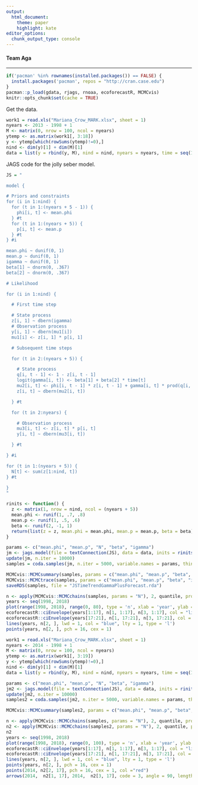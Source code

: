 ```yaml
---
output: 
  html_document:
    theme: paper
    highlight: kate
editor_options: 
  chunk_output_type: console
---
```


#### Team Aga
- - -

```r
if('pacman' %in% rownames(installed.packages()) == FALSE) {
  install.packages('pacman', repos = "http://cran.case.edu")
}
pacman::p_load(gdata, rjags, rnoaa, ecoforecastR, MCMCvis)
knitr::opts_chunk$set(cache = TRUE)
```

Get the data.

```r
work1 = read.xls("Mariana_Crow_MARK.xlsx", sheet = 1)
nyears <- 2013 - 1998 + 1
M <- matrix(0, nrow = 100, ncol = nyears)
ytemp <- as.matrix(work1[, 3:18])
y <- ytemp[which(rowSums(ytemp)!=0),] 
nind <- dim(y)[1] + dim(M)[1]
data = list(y = rbind(y, M), nind = nind, nyears = nyears, time = seq(1:(nyears + 5)))
```

JAGS code for the jolly seber model.

```r
JS = "

model {

# Priors and constraints
for (i in 1:nind) {
  for (t in 1:(nyears + 5 - 1)) {
    phi[i, t] <- mean.phi
  } #t
  for (t in 1:(nyears + 5)) {
    p[i, t] <- mean.p
  } #t
} #i

mean.phi ~ dunif(0, 1)
mean.p ~ dunif(0, 1) 
igamma ~ dunif(0, 1)
beta[1] ~ dnorm(0, .367)
beta[2] ~ dnorm(0, .367)

# Likelihood 

for (i in 1:nind) {

  # First time step

  # State process
  z[i, 1] ~ dbern(igamma)
  # Observation process 
  y[i, 1] ~ dbern(mu1[i])
  mu1[i] <- z[i, 1] * p[i, 1] 

  # Subsequent time steps

  for (t in 2:(nyears + 5)) {

    # State process
    q[i, t - 1] <- 1 - z[i, t - 1]
    logit(gamma[i, t]) <- beta[1] + beta[2] * time[t]
    mu2[i, t] <- phi[i, t - 1] * z[i, t - 1] + gamma[i, t] * prod(q[i, 1:(t - 1)])
    z[i, t] ~ dbern(mu2[i, t])

  } #t

  for (t in 2:nyears) {

    # Observation process
    mu3[i, t] <- z[i, t] * p[i, t]
    y[i, t] ~ dbern(mu3[i, t])

  } #t

} #i

for (t in 1:(nyears + 5)) {
  N[t] <- sum(z[1:nind, t])
} #t

}
"
```

```r
rinits <- function() {
  z <- matrix(1, nrow = nind, ncol = (nyears + 5))
  mean.phi <- runif(1, .7, .8)
  mean.p <- runif(1, .5, .6)
  beta <- runif(2, -1, 1)
  return(list(z = z, mean.phi = mean.phi, mean.p = mean.p, beta = beta))
}
```

```r
params <- c("mean.phi", "mean.p", "N", "beta", "igamma")
jm <- jags.model(file = textConnection(JS), data = data, inits = rinits(), n.chains = 3, n.adapt = 1000)
update(jm, n.iter = 10000)
samples = coda.samples(jm, n.iter = 5000, variable.names = params, thin = 1)
```

```r
MCMCvis::MCMCsummary(samples, params = c("mean.phi", "mean.p", "beta", "igamma"), n.eff = TRUE)
MCMCvis::MCMCtrace(samples, params = c("mean.phi", "mean.p", "beta", "igamma"), pdf = F)
saveRDS(samples, file = "JSTimeTrendGammaPlusForecast.rda")
```

```r
n <- apply(MCMCvis::MCMCchains(samples, params = "N"), 2, quantile, probs = c(.025, .5, .975))
years <- seq(1998, 2018)
plot(range(1998, 2018), range(0, 80), type = 'n', xlab = 'year', ylab = 'crows')
ecoforecastR::ciEnvelope(years[1:17], n[1, 1:17], n[3, 1:17], col = "lightBlue")
ecoforecastR::ciEnvelope(years[17:21], n[1, 17:21], n[3, 17:21], col = "lightgreen")
lines(years, n[2, ], lwd = 1, col = "blue", lty = 1, type = 'l')
points(years, n[2, ], pch = 16, cex = 1)
```

```r
work1 = read.xls("Mariana_Crow_MARK.xlsx", sheet = 1)
nyears <- 2014 - 1998 + 1
M <- matrix(0, nrow = 100, ncol = nyears)
ytemp <- as.matrix(work1[, 3:19])
y <- ytemp[which(rowSums(ytemp)!=0),] 
nind <- dim(y)[1] + dim(M)[1]
data = list(y = rbind(y, M), nind = nind, nyears = nyears, time = seq(1:(nyears + 5)))
```

```r
params <- c("mean.phi", "mean.p", "N", "beta", "igamma")
jm2 <- jags.model(file = textConnection(JS), data = data, inits = rinits(), n.chains = 3, n.adapt = 1000)
update(jm2, n.iter = 10000)
samples2 = coda.samples(jm2, n.iter = 5000, variable.names = params, thin = 1)
```

```r
MCMCvis::MCMCsummary(samples2, params = c("mean.phi", "mean.p", "beta", "igamma"), n.eff = TRUE)
```

```r
n <- apply(MCMCvis::MCMCchains(samples, params = "N"), 2, quantile, probs = c(.025, .5, .975))
n2 <- apply(MCMCvis::MCMCchains(samples2, params = "N"), 2, quantile, probs = c(.025, .5, .975))
n2
years <- seq(1998, 2018)
plot(range(1998, 2018), range(0, 100), type = 'n', xlab = 'year', ylab = 'crows')
ecoforecastR::ciEnvelope(years[1:17], n[1, 1:17], n[3, 1:17], col = "lightBlue")
ecoforecastR::ciEnvelope(years[17:21], n[1, 17:21], n[3, 17:21], col = "lightgreen")
lines(years, n[2, ], lwd = 1, col = "blue", lty = 1, type = 'l')
points(years, n[2, ], pch = 16, cex = 1)
points(2014, n2[2, 17], pch = 16, cex = 1, col ="red")
arrows(2014,  n2[1, 17], 2014,  n2[3, 17], code = 3, angle = 90, length = 0.05, col = "red")
```


